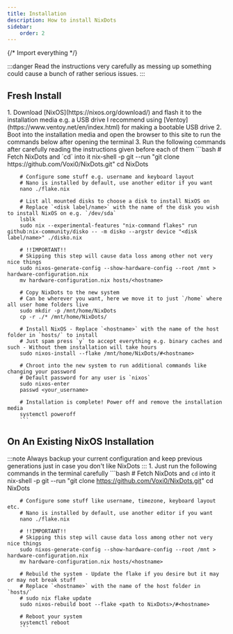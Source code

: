 ```yaml
---
title: Installation
description: How to install NixDots
sidebar:
    order: 2
---
```

{/* Import everything */}

:::danger
Read the instructions very carefully as messing up something could cause a bunch of rather serious issues.
:::

## Fresh Install
<Steps>
	1. Download [NixOS](https://nixos.org/download/) and flash it to the installation media e.g. a USB drive
		I recommend using [Ventoy](https://www.ventoy.net/en/index.html) for making a bootable USB drive
	2. Boot into the installation media and open the browser to this site to run the commands below after opening the terminal
	3. Run the following commands after carefully reading the instructions given before each of them
		```bash
		# Fetch NixDots and `cd` into it
		nix-shell -p git --run "git clone https://github.com/Voxi0/NixDots.git"
		cd NixDots

		# Configure some stuff e.g. username and keyboard layout
		# Nano is installed by default, use another editor if you want
		nano ./flake.nix

		# List all mounted disks to choose a disk to install NixOS on
		# Replace `<disk label/name>` with the name of the disk you wish to install NixOS on e.g. `/dev/sda`
		lsblk
		sudo nix --experimental-features "nix-command flakes" run github:nix-community/disko -- -m disko --argstr device "<disk label/name>" ./disko.nix

		# !!IMPORTANT!!
		# Skipping this step will cause data loss among other not very nice things
		sudo nixos-generate-config --show-hardware-config --root /mnt > hardware-configuration.nix
		mv hardware-configuration.nix hosts/<hostname>

		# Copy NixDots to the new system
		# Can be wherever you want, here we move it to just `/home` where all user home folders live
		sudo mkdir -p /mnt/home/NixDots
		cp -r ./* /mnt/home/NixDots/

		# Install NixOS - Replace `<hostname>` with the name of the host folder in `hosts/` to install
		# Just spam press `y` to accept everything e.g. binary caches and such - Without them installation will take hours
		sudo nixos-install --flake /mnt/home/NixDots/#<hostname>

		# Chroot into the new system to run additional commands like changing your password
		# Default password for any user is `nixos`
		sudo nixos-enter
		passwd <your_username>

		# Installation is complete! Power off and remove the installation media
		systemctl poweroff
		```
</Steps>

## On An Existing NixOS Installation
:::note
Always backup your current configuration and keep previous generations just in case you don't like NixDots
:::
<Steps>
	1. Just run the following commands in the terminal carefully
		```bash
		# Fetch NixDots and `cd` into it
		nix-shell -p git --run "git clone https://github.com/Voxi0/NixDots.git"
		cd NixDots

		# Configure some stuff like username, timezone, keyboard layout etc.
		# Nano is installed by default, use another editor if you want
		nano ./flake.nix

		# !!IMPORTANT!!
		# Skipping this step will cause data loss among other not very nice things
		sudo nixos-generate-config --show-hardware-config --root /mnt > hardware-configuration.nix
		mv hardware-configuration.nix hosts/<hostname>

		# Rebuild the system - Update the flake if you desire but it may or may not break stuff
		# Replace `<hostname>` with the name of the host folder in `hosts/`
		# sudo nix flake update
		sudo nixos-rebuild boot --flake <path to NixDots>/#<hostname>

		# Reboot your system
		systemctl reboot
		```
</Steps>
